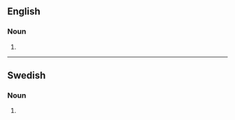 ==English==

===Noun===
{{head|en|noun form}}

# {{plural of|en|aggression}}

----

==Swedish==

===Noun===
{{head|sv|noun form}}

# {{sv-noun-form-indef-gen|aggression}}